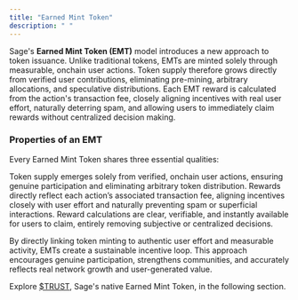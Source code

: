 ```yaml
---
title: "Earned Mint Token"
description: " "
---
```


Sage's **Earned Mint Token (EMT)** model introduces a new approach to token issuance. Unlike traditional tokens, EMTs are minted solely through measurable, onchain user actions. Token supply therefore grows directly from verified user contributions, eliminating pre-mining, arbitrary allocations, and speculative distributions. Each EMT reward is calculated from the action's transaction fee, closely aligning incentives with real user effort, naturally deterring spam, and allowing users to immediately claim rewards without centralized decision making.

### Properties of an EMT

Every Earned Mint Token shares three essential qualities:

<Card title="Earned and Organic" icon="square-1" iconType="solid">
  Token supply emerges solely from verified, onchain user actions, ensuring genuine participation and eliminating arbitrary token distribution.
</Card>

<Card title="Cost-Anchored Economics" icon="square-2" iconType="solid">
  Rewards directly reflect each action’s associated transaction fee, aligning incentives closely with user effort and naturally preventing spam or superficial interactions.
</Card>

<Card title="Transparent and Immediate" icon="square-3" iconType="solid">
  Reward calculations are clear, verifiable, and instantly available for users to claim, entirely removing subjective or centralized decisions.
</Card>

By directly linking token minting to authentic user effort and measurable activity, EMTs create a sustainable incentive loop. This approach encourages genuine participation, strengthens communities, and accurately reflects real network growth and user-generated value.

Explore [\$TRUST](/introduction/4-trust), Sage's native Earned Mint Token, in the following section.